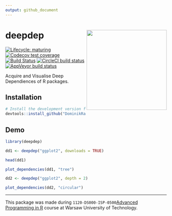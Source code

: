 ```yaml
---
output: github_document
---
```


# deepdep <img src='images/logo.png' align="right" height="250" />

<!-- badges: start -->
[![Lifecycle: maturing](https://img.shields.io/badge/lifecycle-maturing-blue.svg)](https://www.tidyverse.org/lifecycle/#maturing)
[![Codecov test coverage](https://codecov.io/gh/DominikRafacz/deepdep/branch/master/graph/badge.svg)](https://codecov.io/gh/DominikRafacz/deepdep?branch=master)
[![Build Status](https://travis-ci.org/DominikRafacz/deepdep.svg?branch=master)](https://travis-ci.org/DominikRafacz/deepdep)
[![CircleCI build status](https://circleci.com/gh/DominikRafacz/deepdep.svg?style=svg)](https://circleci.com/gh/DominikRafacz/deepdep)
[![AppVeyor build status](https://ci.appveyor.com/api/projects/status/github/DominikRafacz/deepdep?branch=master&svg=true)](https://ci.appveyor.com/project/DominikRafacz/deepdep)

<!-- badges: end -->

Acquire and Visualise Deep Dependiences of R packages.

## Installation

```r
# Install the development version from GitHub:
devtools::install_github("DominikRafacz/deepdep")
```

## Demo

```r
library(deepdep)

dd1 <- deepdep("ggplot2", downloads = TRUE)

head(dd1)

plot_dependencies(dd1, "tree")

dd2 <- deepdep("ggplot2", depth = 2)

plot_dependencies(dd2, "circular")
```

----------------------

This package was made during `1120-DS000-ISP-0500`[Advanced Programming in R](https://github.com/mini-pw/2020Z-ProgramowanieWR) course at Warsaw University of Technology.
